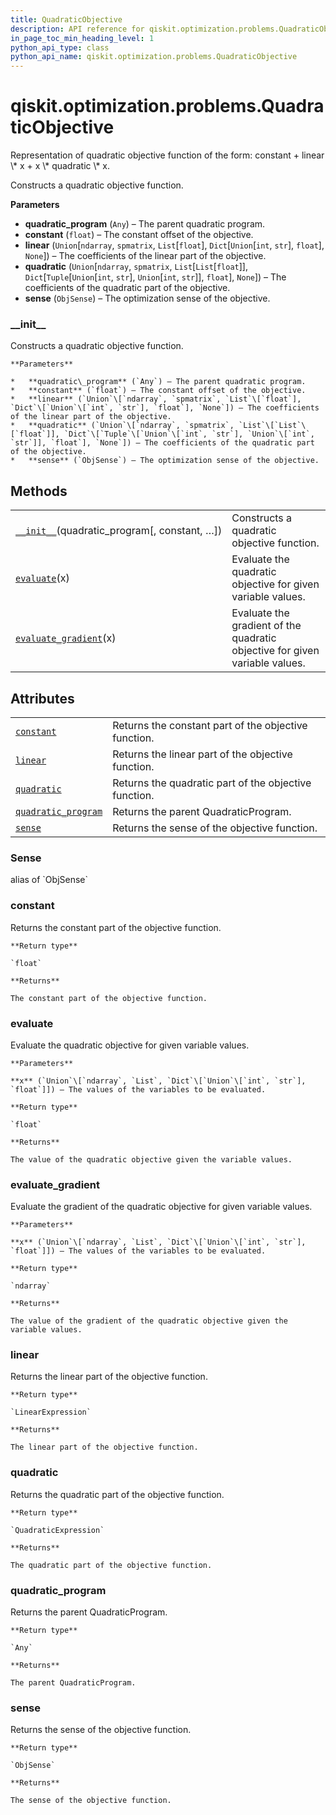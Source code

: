 ```yaml
---
title: QuadraticObjective
description: API reference for qiskit.optimization.problems.QuadraticObjective
in_page_toc_min_heading_level: 1
python_api_type: class
python_api_name: qiskit.optimization.problems.QuadraticObjective
---
```


<span id="qiskit-optimization-problems-quadraticobjective" />

# qiskit.optimization.problems.QuadraticObjective

<Class id="qiskit.optimization.problems.QuadraticObjective" isDedicatedPage={true} github="https://github.com/qiskit-community/qiskit-aqua/tree/stable/0.8/qiskit/optimization/problems/quadratic_objective.py" signature="QuadraticObjective(quadratic_program, constant=0.0, linear=None, quadratic=None, sense=<ObjSense.MINIMIZE: 1>)">
  Representation of quadratic objective function of the form: constant + linear \* x + x \* quadratic \* x.

  Constructs a quadratic objective function.

  **Parameters**

  *   **quadratic\_program** (`Any`) – The parent quadratic program.
  *   **constant** (`float`) – The constant offset of the objective.
  *   **linear** (`Union`\[`ndarray`, `spmatrix`, `List`\[`float`], `Dict`\[`Union`\[`int`, `str`], `float`], `None`]) – The coefficients of the linear part of the objective.
  *   **quadratic** (`Union`\[`ndarray`, `spmatrix`, `List`\[`List`\[`float`]], `Dict`\[`Tuple`\[`Union`\[`int`, `str`], `Union`\[`int`, `str`]], `float`], `None`]) – The coefficients of the quadratic part of the objective.
  *   **sense** (`ObjSense`) – The optimization sense of the objective.

  ### \_\_init\_\_

  <Function id="qiskit.optimization.problems.QuadraticObjective.__init__" name="__init__" signature="__init__(quadratic_program, constant=0.0, linear=None, quadratic=None, sense=<ObjSense.MINIMIZE: 1>)">
    Constructs a quadratic objective function.

    **Parameters**

    *   **quadratic\_program** (`Any`) – The parent quadratic program.
    *   **constant** (`float`) – The constant offset of the objective.
    *   **linear** (`Union`\[`ndarray`, `spmatrix`, `List`\[`float`], `Dict`\[`Union`\[`int`, `str`], `float`], `None`]) – The coefficients of the linear part of the objective.
    *   **quadratic** (`Union`\[`ndarray`, `spmatrix`, `List`\[`List`\[`float`]], `Dict`\[`Tuple`\[`Union`\[`int`, `str`], `Union`\[`int`, `str`]], `float`], `None`]) – The coefficients of the quadratic part of the objective.
    *   **sense** (`ObjSense`) – The optimization sense of the objective.
  </Function>

  ## Methods

  |                                                                                                                                                                        |                                                                             |
  | ---------------------------------------------------------------------------------------------------------------------------------------------------------------------- | --------------------------------------------------------------------------- |
  | [`__init__`](#qiskit.optimization.problems.QuadraticObjective.__init__ "qiskit.optimization.problems.QuadraticObjective.__init__")(quadratic\_program\[, constant, …]) | Constructs a quadratic objective function.                                  |
  | [`evaluate`](#qiskit.optimization.problems.QuadraticObjective.evaluate "qiskit.optimization.problems.QuadraticObjective.evaluate")(x)                                  | Evaluate the quadratic objective for given variable values.                 |
  | [`evaluate_gradient`](#qiskit.optimization.problems.QuadraticObjective.evaluate_gradient "qiskit.optimization.problems.QuadraticObjective.evaluate_gradient")(x)       | Evaluate the gradient of the quadratic objective for given variable values. |

  ## Attributes

  |                                                                                                                                                               |                                                       |
  | ------------------------------------------------------------------------------------------------------------------------------------------------------------- | ----------------------------------------------------- |
  | [`constant`](#qiskit.optimization.problems.QuadraticObjective.constant "qiskit.optimization.problems.QuadraticObjective.constant")                            | Returns the constant part of the objective function.  |
  | [`linear`](#qiskit.optimization.problems.QuadraticObjective.linear "qiskit.optimization.problems.QuadraticObjective.linear")                                  | Returns the linear part of the objective function.    |
  | [`quadratic`](#qiskit.optimization.problems.QuadraticObjective.quadratic "qiskit.optimization.problems.QuadraticObjective.quadratic")                         | Returns the quadratic part of the objective function. |
  | [`quadratic_program`](#qiskit.optimization.problems.QuadraticObjective.quadratic_program "qiskit.optimization.problems.QuadraticObjective.quadratic_program") | Returns the parent QuadraticProgram.                  |
  | [`sense`](#qiskit.optimization.problems.QuadraticObjective.sense "qiskit.optimization.problems.QuadraticObjective.sense")                                     | Returns the sense of the objective function.          |

  ### Sense

  <Attribute id="qiskit.optimization.problems.QuadraticObjective.Sense" name="Sense">
    alias of `ObjSense`
  </Attribute>

  ### constant

  <Function id="qiskit.optimization.problems.QuadraticObjective.constant" name="constant" signature="property constant">
    Returns the constant part of the objective function.

    **Return type**

    `float`

    **Returns**

    The constant part of the objective function.
  </Function>

  ### evaluate

  <Function id="qiskit.optimization.problems.QuadraticObjective.evaluate" name="evaluate" signature="evaluate(x)">
    Evaluate the quadratic objective for given variable values.

    **Parameters**

    **x** (`Union`\[`ndarray`, `List`, `Dict`\[`Union`\[`int`, `str`], `float`]]) – The values of the variables to be evaluated.

    **Return type**

    `float`

    **Returns**

    The value of the quadratic objective given the variable values.
  </Function>

  ### evaluate\_gradient

  <Function id="qiskit.optimization.problems.QuadraticObjective.evaluate_gradient" name="evaluate_gradient" signature="evaluate_gradient(x)">
    Evaluate the gradient of the quadratic objective for given variable values.

    **Parameters**

    **x** (`Union`\[`ndarray`, `List`, `Dict`\[`Union`\[`int`, `str`], `float`]]) – The values of the variables to be evaluated.

    **Return type**

    `ndarray`

    **Returns**

    The value of the gradient of the quadratic objective given the variable values.
  </Function>

  ### linear

  <Function id="qiskit.optimization.problems.QuadraticObjective.linear" name="linear" signature="property linear">
    Returns the linear part of the objective function.

    **Return type**

    `LinearExpression`

    **Returns**

    The linear part of the objective function.
  </Function>

  ### quadratic

  <Function id="qiskit.optimization.problems.QuadraticObjective.quadratic" name="quadratic" signature="property quadratic">
    Returns the quadratic part of the objective function.

    **Return type**

    `QuadraticExpression`

    **Returns**

    The quadratic part of the objective function.
  </Function>

  ### quadratic\_program

  <Function id="qiskit.optimization.problems.QuadraticObjective.quadratic_program" name="quadratic_program" signature="property quadratic_program">
    Returns the parent QuadraticProgram.

    **Return type**

    `Any`

    **Returns**

    The parent QuadraticProgram.
  </Function>

  ### sense

  <Function id="qiskit.optimization.problems.QuadraticObjective.sense" name="sense" signature="property sense">
    Returns the sense of the objective function.

    **Return type**

    `ObjSense`

    **Returns**

    The sense of the objective function.
  </Function>
</Class>


